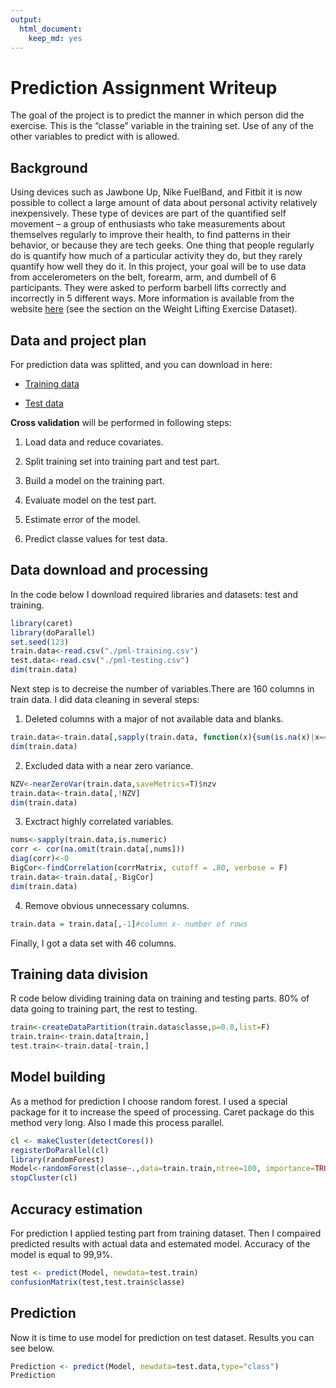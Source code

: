 ```yaml
---
output:
  html_document:
    keep_md: yes
---
```

Prediction Assignment Writeup
========================================================

The goal of the project is to predict the manner in which person did the exercise. This is the "classe" variable in the training set. Use of any of the other variables to predict with is allowed.

## Background

Using devices such as Jawbone Up, Nike FuelBand, and Fitbit it is now possible to collect a large amount of data about personal activity relatively inexpensively. These type of devices are part of the quantified self movement – a group of enthusiasts who take measurements about themselves regularly to improve their health, to find patterns in their behavior, or because they are tech geeks. One thing that people regularly do is quantify how much of a particular activity they do, but they rarely quantify how well they do it. In this project, your goal will be to use data from accelerometers on the belt, forearm, arm, and dumbell of 6 participants. They were asked to perform barbell lifts correctly and incorrectly in 5 different ways. More information is available from the website [here](http://groupware.les.inf.puc-rio.br/har) (see the section on the Weight Lifting Exercise Dataset). 

## Data and project plan

For prediction data was splitted, and you can download in here:

 - [Training data](https://d396qusza40orc.cloudfront.net/predmachlearn/pml-training.csv)
 
 - [Test data](https://d396qusza40orc.cloudfront.net/predmachlearn/pml-testing.csv)
 
 **Cross validation** will be performed in following steps:
 
1. Load data and reduce covariates.

2. Split training set into training part and test part.

3. Build a model on the training part.

4. Evaluate model on the test part.

5. Estimate error of the model.

6. Predict classe values for test data.
 
## Data download and processing

In the code below I download required libraries and datasets: test and training.

```r
library(caret)
library(doParallel)
set.seed(123)
train.data<-read.csv("./pml-training.csv")
test.data<-read.csv("./pml-testing.csv")
dim(train.data)
```

Next step is to decreise the number of variables.There are 160 columns in train data. I did data cleaning in several steps:

1. Deleted columns with a major of not available data and blanks.

```r
train.data<-train.data[,sapply(train.data, function(x){sum(is.na(x)|x=="")})/nrow(train.data)<0.9]
dim(train.data)
```

2. Excluded data with a near zero variance.

```r
NZV<-nearZeroVar(train.data,saveMetrics=T)$nzv
train.data<-train.data[,!NZV]
dim(train.data)
```

3. Exctract highly correlated variables.

```r
nums<-sapply(train.data,is.numeric)
corr <- cor(na.omit(train.data[,nums]))
diag(corr)<-0
BigCor<-findCorrelation(corrMatrix, cutoff = .80, verbose = F)
train.data<-train.data[,-BigCor]
dim(train.data)
```

4. Remove obvious unnecessary columns.

```r
train.data = train.data[,-1]#column x- number of rows
```

Finally, I got a data set with 46 columns.

## Training data division

R code below dividing training data on training and testing parts. 80% of data going to training part, the rest to testing.

```r
train<-createDataPartition(train.data$classe,p=0.8,list=F)
train.train<-train.data[train,]
test.train<-train.data[-train,]
```

## Model building

As a method for prediction I choose random forest. I used a special package for it to increase the speed of processing. Caret package do this method very long. Also I made this process parallel.

```r
cl <- makeCluster(detectCores())
registerDoParallel(cl)
library(randomForest)
Model<-randomForest(classe~.,data=train.train,ntree=100, importance=TRUE)
stopCluster(cl)
```

## Accuracy estimation

For prediction I applied testing part from training dataset. Then I compaired predicted results with actual data and estemated model. Accuracy of the model is equal to 99,9%.

```r
test <- predict(Model, newdata=test.train)
confusionMatrix(test,test.train$classe)
```

## Prediction

Now it is time to use model for prediction on test dataset. Results you can see below.

```r
Prediction <- predict(Model, newdata=test.data,type="class")
Prediction
```